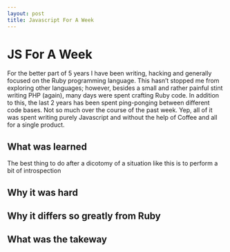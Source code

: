 ```yaml
---
layout: post
title: Javascript For A Week
---
```


# JS For A Week

For the better part of 5 years I have been writing,
hacking and generally focused on the Ruby programming language.
This hasn’t stopped me from exploring other languages; however,
besides a small and rather painful stint writing PHP (again),
many days were spent crafting Ruby code.
In addition to this,
the last 2 years has been spent ping-ponging between different code bases.
Not so much over the course of the past week.
Yep, all of it was spent writing purely Javascript and without the help of Coffee
and all for a single product.

## What was learned

The best thing to do after a dicotomy of a situation like this
is to perform a bit of introspection

## Why it was hard
## Why it differs so greatly from Ruby
## What was the takeway
